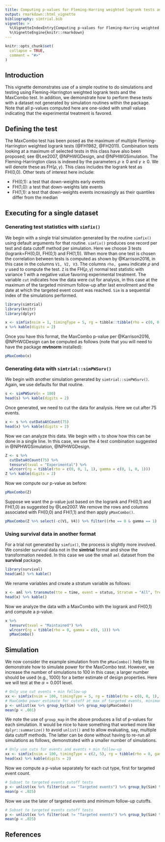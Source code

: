 ```yaml
---
title: Computing p-values for Fleming-Harring weighted logrank tests and the MaxCombo test
output: rmarkdown::html_vignette
bibliography: simtrial.bib
vignette: >
  %\VignetteIndexEntry{Computing p-values for Fleming-Harring weighted logrank tests and the MaxCombo test}
  %\VignetteEngine{knitr::rmarkdown} 
---
```


```r
knitr::opts_chunk$set(
  collapse = TRUE,
  comment = "#>"
)
```

## Introduction

This vignette demonstrates use of a simple routine to do simulations and testing using Fleming-Harrington weighted logrank tests and the MaxCombo test.
In addition, we demonstrate how to perform these tests with a dataset not generated by simulation routines within the package.
Note that all p-values computed here are one-sided with small values indicating that the experimental treatment is favored. 

## Defining the test

The MaxCombo test has been posed as the maximum of multiple Fleming-Harrington weighted logrank tests (@FH1982, @FH2011).
Combination tests looking at a maximum of selected tests in this class have also been proposed; see @Lee2007, @NPHWGDesign, and @NPHWGSimulation.
The Fleming-Harrington class is indexed by the parameters $\rho\ge 0$ and $\gamma\ge 0$.
We will denote these as FH($\rho,\gamma$). 
This class includes the logrank test as FH(0,0).
Other tests of interest here include:

- FH(0,1): a test that down-weights early events
- FH(1,0): a test that down-weights late events
- FH(1,1): a test that down-weights events increasingly as their quantiles differ from the median

## Executing for a single dataset

### Generating test statistics with `simfix()`

We begin with a single trial simulation generated by the routine `simfix()` using default arguments for that routine.
`simfix()` produces one record per test and data cutoff method per simulation.
Here we choose 3 tests (logrank=FH(0,0), FH(0,1) and FH(1,1)).
When more than one test is chosen the correlation between tests is computed as shown by @Karrison2016, in this case in the columns `V1, V2, V3`. The columns `rho, gamma` indicate $\rho$ and $\gamma$ used to compute the test. `Z` is the FH($\rho,\gamma$) normal test statistic with variance 1 with a negative value favoring experimental treatment. The variable `cut` indicates how the data were cut for analysis, in this case at the maximum of the targeted minimum follow-up after last enrollment and the date at which the targeted event count was reached. `Sim` is a sequential index of the simulations performed.  

```r
library(simtrial)
library(knitr)
library(dplyr)
```

```r
x <- simfix(nsim = 1, timingType = 5, rg = tibble::tibble(rho = c(0, 0, 1), gamma = c(0, 1, 1)))
x %>% kable(digits = 2)
```

Once you have this format, the MaxCombo p-value per @Karrison2016, @NPHWGDesign can be computed as follows (note that you will need to have the package **mvtnorm** installed):

```r
pMaxCombo(x)
```

### Generating data with `simtrial::simPWSurv()`

We begin with another simulation generated by `simtrial::simPWSurv()`.
Again, we use defaults for that routine.

```r
s <- simPWSurv(n = 100)
head(s) %>% kable(digits = 2)
```

Once generated, we need to cut the data for analysis. Here we cut after 75 events.

```r
x <- s %>% cutDataAtCount(75)
head(x) %>% kable(digits = 2)
```

Now we can analyze this data. We begin with `s` to show how this can be done in a single line.
In this case, we use the 4 test combination suggested in @NPHWGSimulation, @NPHWGDesign.

```r
Z <- s %>%
  cutDataAtCount(75) %>%
  tensurv(txval = "Experimental") %>%
  wlrcorr(rg = tibble(rho = c(0, 0, 1, 1), gamma = c(0, 1, 0, 1)))
Z %>% kable(digits = 2)
```

Now we compute our p-value as before:

```r
pMaxCombo(Z)
```

Suppose we want the p-value just based on the logrank and FH(0,1) and FH(1,0) as suggested by @Lee2007.
We remove the rows and columns associated with FH(0,0) and FH(1,1) and then apply `pMaxCombo()`.

```r
pMaxCombo(Z %>% select(-c(V1, V4)) %>% filter((rho == 0 & gamma == 1) | (rho == 1 & gamma == 0)))
```

### Using survival data in another format

For a trial not generated by `simfix()`, the process is slightly more involved.
We consider survival data not in the **simtrial** format and show the transformation needed.
In this case we use the small `aml` dataset from the **survival** package.

```r
library(survival)
head(aml) %>% kable()
```

We rename variables and create a stratum variable as follows:

```r
x <- aml %>% transmute(tte = time, event = status, Stratum = "All", Treatment = as.character(x))
head(x) %>% kable()
```

Now we analyze the data with a MaxCombo with the logrank and FH(0,1) and compute a p-value.

```r
x %>%
  tensurv(txval = "Maintained") %>%
  wlrcorr(rg = tibble(rho = 0, gamma = c(0, 1))) %>%
  pMaxCombo()
```

## Simulation

We now consider the example simulation from the `pMaxCombo()` help file to demonstrate how to simulate power for the MaxCombo test. However, we increase the number of simulations to 100 in this case; a larger number should be used (e.g., 1000) for a better estimate of design properties. Here we will test at the $\alpha=0.001$ level.

```r
# Only use cut events + min follow-up
xx <- simfix(nsim = 100, timingType = 5, rg = tibble(rho = c(0, 0, 1), gamma = c(0, 1, 1)))
# MaxCombo power estimate for cutoff at max of targeted events, minimum follow-up
p <- unlist(xx %>% group_by(Sim) %>% group_map(pMaxCombo))
mean(p < .001)
```

We note the use of `group_map` in the above produces a list of p-values for each simulation.
It would be nice to have something that worked more like `dplyr::summarize()` to avoid `unlist()` and to allow evaluating, say, multiple data cutoff methods.
The latter can be done without having to re-run all simulations as follows, demonstrated with a smaller number of simulations.

```r
# Only use cuts for events and events + min follow-up
xx <- simfix(nsim = 100, timingType = c(2, 5), rg = tibble(rho = 0, gamma = c(0, 1)))
head(xx) %>% kable(digits = 2)
```

Now we compute a p-value separately for each cut type, first for targeted event count.

```r
# Subset to targeted events cutoff tests
p <- unlist(xx %>% filter(cut == "Targeted events") %>% group_by(Sim) %>% group_map(pMaxCombo))
mean(p < .025)
```

Now we use the later of targeted events and minimum follow-up cutoffs.

```r
# Subset to targeted events cutoff tests
p <- unlist(xx %>% filter(cut != "Targeted events") %>% group_by(Sim) %>% group_map(pMaxCombo))
mean(p < .025)
```

## References
